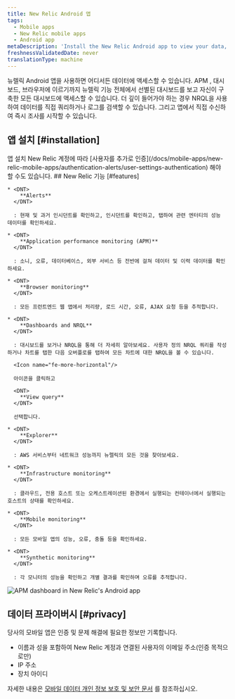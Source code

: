 ```yaml
---
title: New Relic Android 앱
tags:
  - Mobile apps
  - New Relic mobile apps
  - Android app
metaDescription: 'Install the New Relic Android app to view your data, run queries, and receive and create alerts.'
freshnessValidatedDate: never
translationType: machine
---
```


뉴렐릭 Android 앱을 사용하면 어디서든 데이터에 액세스할 수 있습니다. APM , 대시보드, 브라우저에 이르기까지 뉴렐릭 기능 전체에서 선별된 대시보드를 보고 자신이 구축한 모든 대시보드에 액세스할 수 있습니다. 더 깊이 들어가야 하는 경우 NRQL을 사용하여 데이터를 직접 쿼리하거나 로그를 검색할 수 있습니다. 그리고 앱에서 직접 <InlinePopover type="alerts"/>수신하여 즉시 조사를 시작할 수 있습니다.

## 앱 설치 [#installation]

<ButtonGroup>
  <ButtonLink
    role="button"
    to="https://play.google.com/store/apps/details?id=com.newrelic.rpm"
    variant="primary"
  >
    앱 설치
  </ButtonLink>
</ButtonGroup>

<Callout variant="tip">
  New Relic 계정에 따라 [사용자를 추가로 인증](/docs/mobile-apps/new-relic-mobile-apps/authentication-alerts/user-settings-authentication) 해야 할 수도 있습니다.
</Callout>

<SideBySide>
  <Side>
    ## New Relic 기능 [#features]

    * <DNT>
        **Alerts**
      </DNT>

      : 현재 및 과거 인시던트를 확인하고, 인시던트를 확인하고, 탭하여 관련 엔터티의 성능 데이터를 확인하세요.

    * <DNT>
        **Application performance monitoring (APM)**
      </DNT>

      : 소니, 오류, 데이터베이스, 외부 서비스 등 전반에 걸쳐 데이터 및 이력 데이터를 확인하세요.

    * <DNT>
        **Browser monitoring**
      </DNT>

      : 모든 프런트엔드 웹 앱에서 처리량, 로드 시간, 오류, AJAX 요청 등을 추적합니다.

    * <DNT>
        **Dashboards and NRQL**
      </DNT>

      : 대시보드를 보거나 NRQL을 통해 더 자세히 알아보세요. 사용자 정의 NRQL 쿼리를 작성하거나 차트를 탭한 다음 오버플로를 탭하여 모든 차트에 대한 NRQL을 볼 수 있습니다.

      <Icon name="fe-more-horizontal"/>

      아이콘을 클릭하고

      <DNT>
        **View query**
      </DNT>

      선택합니다.

    * <DNT>
        **Explorer**
      </DNT>

      : AWS 서비스부터 네트워크 성능까지 뉴렐릭의 모든 것을 찾아보세요.

    * <DNT>
        **Infrastructure monitoring**
      </DNT>

      : 클라우드, 전용 호스트 또는 오케스트레이션된 환경에서 실행되는 컨테이너에서 실행되는 호스트의 상태를 확인하세요.

    * <DNT>
        **Mobile monitoring**
      </DNT>

      : 모든 모바일 앱의 성능, 오류, 충돌 등을 확인하세요.

    * <DNT>
        **Synthetic monitoring**
      </DNT>

      : 각 모니터의 성능을 확인하고 개별 결과를 확인하며 오류를 추적합니다.
  </Side>

  <Side>
    <img
      title="APM dashboard in New Relic's Android app"
      alt="APM dashboard in New Relic's Android app"
      src="/images/mobile-apps_screenshot-full_Android-app-APM-dashboard.webp"
    />
  </Side>
</SideBySide>

## 데이터 프라이버시 [#privacy]

당사의 모바일 앱은 인증 및 문제 해결에 필요한 정보만 기록합니다.

* 이름과 성을 포함하여 New Relic 계정과 연결된 사용자의 이메일 주소(인증 목적으로만)
* IP 주소
* 장치 아이디

자세한 내용은 [모바일 데이터 개인 정보 보호 및 보안 문서](/docs/mobile-monitoring/new-relic-mobile/get-started/security-mobile-apps) 를 참조하십시오.
